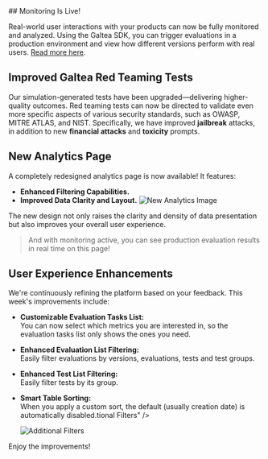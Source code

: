 <Update label="2025-04-28" description="Monitorization and UI improvements">
## Monitoring Is Live!

Real-world user interactions with your products can now be fully monitored and analyzed. Using the Galtea SDK, you can trigger evaluations in a production environment and view how different versions perform with real users. [Read more here](/sdk/tutorials/monitor-production-responses-to-user-queries).

## Improved Galtea Red Teaming Tests

Our simulation-generated tests have been upgraded—delivering higher-quality outcomes. Red teaming tests can now be directed to validate even more specific aspects of various security standards, such as OWASP, MITRE ATLAS, and NIST. Specifically, we have improved **jailbreak** attacks, in addition to new **financial attacks** and **toxicity** prompts.

## New Analytics Page

A completely redesigned analytics page is now available! It features:
- **Enhanced Filtering Capabilities.**
- **Improved Data Clarity and Layout.**  
  <Frame>
    <img src="/images/changelog/2025-04-28_new-analytics-page.png" alt="New Analytics Image" />
  </Frame>

The new design not only raises the clarity and density of data presentation but also improves your overall user experience.

> And with monitoring active, you can see production evaluation results in real time on this page!

## User Experience Enhancements

We're continuously refining the platform based on your feedback. This week's improvements include:

- **Customizable Evaluation Tasks List:**  
  You can now select which metrics you are interested in, so the evaluation tasks list only shows the ones you need.

- **Enhanced Evaluation List Filtering:**  
  Easily filter evaluations by versions, evaluations, tests and test groups.

- **Enhanced Test List Filtering:**  
  Easily filter tests by its group.

- **Smart Table Sorting:**  
  When you apply a custom sort, the default (usually creation date) is automatically disabled.tional Filters" />

  <Frame>
    <img src="/images/changelog/2025-04-28_additional-filters.png" alt="Additional Filters" />
  </Frame>

Enjoy the improvements!
</Update>